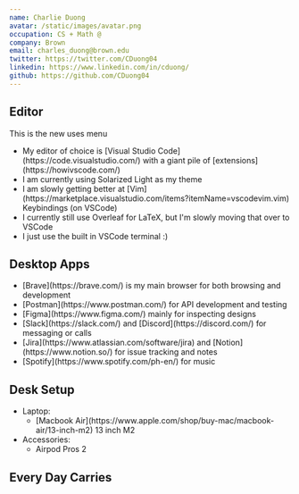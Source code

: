 ```yaml
---
name: Charlie Duong
avatar: /static/images/avatar.png
occupation: CS + Math @
company: Brown
email: charles_duong@brown.edu
twitter: https://twitter.com/CDuong04
linkedin: https://www.linkedin.com/in/cduong/
github: https://github.com/CDuong04
---
```


## Editor

This is the new uses menu

<ul>
  <li>
    My editor of choice is [Visual Studio Code](https://code.visualstudio.com/) with a giant pile of
    [extensions](https://howivscode.com/)
  </li>
  <li>I am currently using Solarized Light as my theme</li>
  <li>
    I am slowly getting better at
    [Vim](https://marketplace.visualstudio.com/items?itemName=vscodevim.vim) Keybindings (on VSCode)
  </li>
  <li>I currently still use Overleaf for LaTeX, but I'm slowly moving that over to VSCode</li>
  <li>I just use the built in VSCode terminal :)</li>
</ul>

## Desktop Apps

<ul>
  <li>[Brave](https://brave.com/) is my main browser for both browsing and development</li>
  <li>[Postman](https://www.postman.com/) for API development and testing</li>
  <li>[Figma](https://www.figma.com/) mainly for inspecting designs</li>
  <li>[Slack](https://slack.com/) and [Discord](https://discord.com/) for messaging or calls</li>
  <li>
    [Jira](https://www.atlassian.com/software/jira) and [Notion](https://www.notion.so/) for issue
    tracking and notes
  </li>
  <li>[Spotify](https://www.spotify.com/ph-en/) for music</li>
</ul>

## Desk Setup

<ul>
  <li>
    Laptop:
    <ul>
      <li>[Macbook Air](https://www.apple.com/shop/buy-mac/macbook-air/13-inch-m2) 13 inch M2</li>
    </ul>
  </li>
  <li>
    Accessories:
    <ul>
      <li> Airpod Pros 2 </li>
    </ul>
  </li>
</ul>

## Every Day Carries

